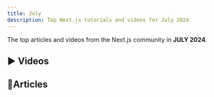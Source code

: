 ```yaml
---
title: July
description: Top Next.js tutorials and videos for July 2024
---
```



The top articles and videos from the Next.js community in **JULY 2024**.

## ▶️ Videos
<ArticlesList currentMonth={7} filterBy="youtube" />

## 📄Articles
<ArticlesList currentMonth={7} filterBy="article" />
